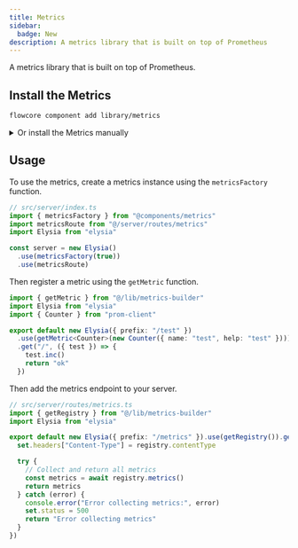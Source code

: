 ```yaml
---
title: Metrics
sidebar:
  badge: New
description: A metrics library that is built on top of Prometheus
---
```


A metrics library that is built on top of Prometheus.

## Install the Metrics

```bash
flowcore component add library/metrics
```

<details>
  <summary>Or install the Metrics manually</summary>

  Install the Prometheus client

  ```bash
  bun add prom-client
  ```

  This library uses the api exceptions, so you need to install it as well, or manually add it to your project.

  ```bash
  flowcore component add library/api-exceptions
  ```

  Create a `lib/metrics.ts` file in your project's lib folder, and add the following code:

    ```typescript
    import Elysia from "elysia"
    import client, { type Metric } from "prom-client"
    import { ApiInternalServerErrorException } from "@components/api-exceptions"

    /**
     * Builder class for creating and configuring Prometheus metrics
     * 
     * @example
     * const metricsBuilder = new MetricsBuilder()
     *   .withPrefix('myapp_')
     *   .withoutDefaultMetrics(false)
     *   .build()
     */
    export class MetricsBuilder {
      private register: client.Registry
      private prefix = "app_"
      private defaultMetrics = true

      constructor() {
        this.register = new client.Registry()
      }

      /**
       * Sets the prefix for all metrics
       * @param prefix - The prefix to add to all metric names
       * @returns The builder instance for method chaining
       */
      withPrefix(prefix: string) {
        this.prefix = prefix
        return this
      }

      /**
       * Configures whether to collect default metrics
       * @param defaultMetrics - If false, disables default metrics collection
       * @returns The builder instance for method chaining
       */
      withoutDefaultMetrics(defaultMetrics: boolean) {
        this.defaultMetrics = defaultMetrics
        return this
      }

      /**
       * Builds and returns the metrics registry with the configured settings
       * @returns An object containing registry methods and properties
       */
      build() {
        if (this.defaultMetrics) {
          client.collectDefaultMetrics({
            register: this.register,
            prefix: this.prefix,
          })
        }

        return {
          contentType: this.register.contentType,
          registerMetrics: this.register.registerMetric.bind(this.register),
          metrics: this.register.metrics.bind(this.register),
          getMetric: this.register.getSingleMetric.bind(this.register),
        }
      }
    }

    /**
     * Factory function to create an Elysia plugin with metrics registry
     * @param defaultMetrics - Whether to collect default metrics
     * @param prefix - Prefix for metric names
     * @returns Elysia plugin with configured metrics registry
     */
    export const metricsFactory = (defaultMetrics = true, prefix = "app_") =>
      new Elysia().decorate(
        "registry",
        new MetricsBuilder().withPrefix(prefix).withoutDefaultMetrics(defaultMetrics).build(),
      )

    /**
     * Creates an Elysia plugin that registers and retrieves a specific metric
     * @param metric - The Prometheus metric to register
     * @returns Elysia plugin that provides access to the metric
     * @throws Error if metrics registry is not found
     */
    export const getMetric = <T extends Metric>(metric: T) =>
      new Elysia().derive({ as: "scoped" }, async (context) => {
        // biome-ignore lint/suspicious/noExplicitAny: Required for context type
        const registry = (context as any).registry as ReturnType<typeof MetricsBuilder.prototype.build>
        if (registry) {
          const metricValue = await metric.get()

          const registeredMetric = registry.getMetric(metricValue.name)

          if (!registeredMetric) {
            registry.registerMetrics(metric)
          }

          return {
            [metricValue.name]: metric,
          }
        }

        throw new ApiInternalServerErrorException("Metric registry not found")
      })

    /**
     * Creates an Elysia plugin that provides access to the metrics registry
     * @returns Elysia plugin with registry access
     * @throws Error if metrics registry is not found
     */
    export const getRegistry = () =>
      new Elysia().derive({ as: "scoped" }, async (context) => {
        // biome-ignore lint/suspicious/noExplicitAny: Required for context type
        const registry = (context as any).registry as ReturnType<typeof MetricsBuilder.prototype.build>
        if (registry) {
          return {
            registry,
          }
        }

        throw new ApiInternalServerErrorException("Metrics registry not found")
      })
    ```
</details>

## Usage

To use the metrics, create a metrics instance using the `metricsFactory` function.

```typescript
// src/server/index.ts
import { metricsFactory } from "@components/metrics"
import metricsRoute from "@/server/routes/metrics"
import Elysia from "elysia"

const server = new Elysia()
  .use(metricsFactory(true))
  .use(metricsRoute)
```

Then register a metric using the `getMetric` function.

```typescript
import { getMetric } from "@/lib/metrics-builder"
import Elysia from "elysia"
import { Counter } from "prom-client"

export default new Elysia({ prefix: "/test" })
  .use(getMetric<Counter>(new Counter({ name: "test", help: "test" })))
  .get("/", ({ test }) => {
    test.inc()
    return "ok"
  })
```

Then add the metrics endpoint to your server.

```typescript
// src/server/routes/metrics.ts
import { getRegistry } from "@/lib/metrics-builder"
import Elysia from "elysia"

export default new Elysia({ prefix: "/metrics" }).use(getRegistry()).get("/", async ({ set, registry }) => {
  set.headers["Content-Type"] = registry.contentType

  try {
    // Collect and return all metrics
    const metrics = await registry.metrics()
    return metrics
  } catch (error) {
    console.error("Error collecting metrics:", error)
    set.status = 500
    return "Error collecting metrics"
  }
})
```

